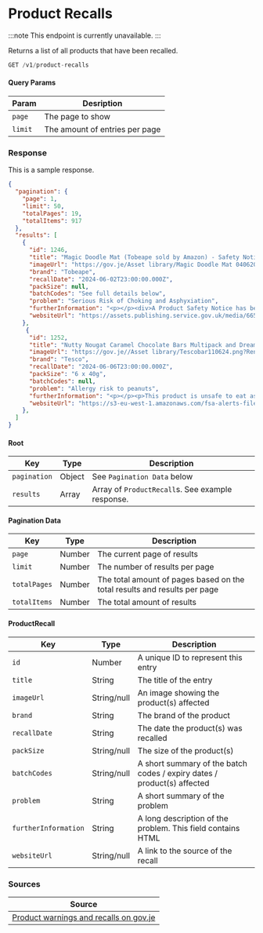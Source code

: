 
# Product Recalls

:::note
This endpoint is currently unavailable.
:::

Returns a list of all products that have been recalled.

```jsx
GET /v1/product-recalls
```

#### Query Params
|Param|Desription|
|-----|----------|
|`page`|The page to show|
|`limit`|The amount of entries per page|

### Response
<Tabs>
<TabItem value="res-sample-200" label="200 (OK)">

This is a sample response.

```json title="Status: 200 (OK)"
{
  "pagination": {
    "page": 1,
    "limit": 50,
    "totalPages": 19,
    "totalItems": 917
  },
  "results": [
    {
      "id": 1246,
      "title": "Magic Doodle Mat (Tobeape sold by Amazon) - Safety NoticeOur sites",
      "imageUrl": "https://gov.je/Asset library/Magic Doodle Mat 04062024.png?RenditionID=10",
      "brand": "Tobeape",
      "recallDate": "2024-06-02T23:00:00.000Z",
      "packSize": null,
      "batchCodes": "See full details below",
      "problem": "Serious Risk of Choking and Asphyxiation",
      "furtherInformation": "<p></p><div>A Product Safety Notice has been issued on this product as it does not meet the requirements of the Toys (Safety) Regulations 2011.&nbsp;</div><div><br></div><div>The collars of the pens are detachable, and there are pieces of foam shapes, these could lead to a choaking hazard. There is also plastic packaging which is a potential asphyxiation hazard.&nbsp;</div><div><br></div><div>For more information see attached Product Safety Report.​<br></div>",
      "websiteUrl": "https://assets.publishing.service.gov.uk/media/66574f8a0c8f88e868d3335b/2405-0031-product-safety-report-water-mat.pdf"
    },
     {
      "id": 1252,
      "title": "Nutty Nougat Caramel Chocolate Bars Multipack and Dreamy Caramel Chocolate Bars Multipack (Tesco)  – Recall Notice  Our sites",
      "imageUrl": "https://gov.je//Asset library/Tescobar110624.png?RenditionID=10",
      "brand": "Tesco",
      "recallDate": "2024-06-06T23:00:00.000Z",
      "packSize": "6 x 40g",
      "batchCodes": null,
      "problem": "Allergy risk to peanuts",
      "furtherInformation": "<p></p><p>This product is unsafe to eat as the products contain peanuts which are not mentioned on the label and may be a health risk for anyone with peanuts allergy. Do not eat the products. </p><p>Products affected:-</p><p>Tesco Nutty Nougat Caramel Chocolate Bars Multipack – Best before 28 February 2025</p><p>Tesco Dreamy Caramel Chocolate Bars Multipack – Best before 31 January 2025, 28 February 2025</p><p>For further information, contact Customer Service Team on 0800 505 555<br></p>",
      "websiteUrl": "https://s3-eu-west-1.amazonaws.com/fsa-alerts-files/production/FSA-AA-21-2024/FSA-AA-21-2024-Tesco-recalls-various-Tesco-Multipack-Chocolate-Bars-because-of-undeclared-peanuts.pdf"
    },
  ]
}
```

</TabItem>
<TabItem value="res-schema" label="Schema">

#### Root
| Key | Type | Description |
|-----|------|-------------|
|`pagination`|Object|See `Pagination Data` below|
|`results`|Array|Array of `ProductRecall`s. See example response.|

#### Pagination Data
| Key | Type | Description |
|-----|------|-------------|
|`page`|Number|The current page of results|
|`limit`|Number|The number of results per page|
|`totalPages`|Number|The total amount of pages based on the total results and results per page|
|`totalItems`|Number|The total amount of results|

#### ProductRecall
| Key | Type | Description |
|-----|------|-------------|
|`id`|Number|A unique ID to represent this entry|
|`title`|String|The title of the entry|
|`imageUrl`|String/null|An image showing the product(s) affected|
|`brand`|String|The brand of the product|
|`recallDate`|String|The date the product(s) was recalled|
|`packSize`|String/null|The size of the product(s)|
|`batchCodes`|String/null|A short summary of the batch codes / expiry dates / product(s) affected|
|`problem`|String|A short summary of the problem|
|`furtherInformation`|String|A long description of the problem. This field contains HTML|
|`websiteUrl`|String/null|A link to the source of the recall|

</TabItem>
</Tabs>

### Sources
|Source|
|------|
|[Product warnings and recalls on gov.je][govje]|

[govje]: https://www.gov.je/stayingsafe/consumerprotection/productsafety/Pages/ProductRecalls.aspx